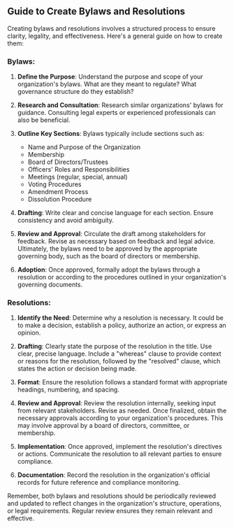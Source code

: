 ## Guide to Create Bylaws and Resolutions

Creating bylaws and resolutions involves a structured process to ensure clarity, legality, and effectiveness. Here's a general guide on how to create them:

### Bylaws:

1.  **Define the Purpose**: Understand the purpose and scope of your organization's bylaws. What are they meant to regulate? What governance structure do they establish?
    
2.  **Research and Consultation**: Research similar organizations' bylaws for guidance. Consulting legal experts or experienced professionals can also be beneficial.
    
3.  **Outline Key Sections**: Bylaws typically include sections such as:
    
    -   Name and Purpose of the Organization
    -   Membership
    -   Board of Directors/Trustees
    -   Officers' Roles and Responsibilities
    -   Meetings (regular, special, annual)
    -   Voting Procedures
    -   Amendment Process
    -   Dissolution Procedure
4.  **Drafting**: Write clear and concise language for each section. Ensure consistency and avoid ambiguity.
    
5.  **Review and Approval**: Circulate the draft among stakeholders for feedback. Revise as necessary based on feedback and legal advice. Ultimately, the bylaws need to be approved by the appropriate governing body, such as the board of directors or membership.
    
6.  **Adoption**: Once approved, formally adopt the bylaws through a resolution or according to the procedures outlined in your organization's governing documents.
    

### Resolutions:

1.  **Identify the Need**: Determine why a resolution is necessary. It could be to make a decision, establish a policy, authorize an action, or express an opinion.
    
2.  **Drafting**: Clearly state the purpose of the resolution in the title. Use clear, precise language. Include a "whereas" clause to provide context or reasons for the resolution, followed by the "resolved" clause, which states the action or decision being made.
    
3.  **Format**: Ensure the resolution follows a standard format with appropriate headings, numbering, and spacing.
    
4.  **Review and Approval**: Review the resolution internally, seeking input from relevant stakeholders. Revise as needed. Once finalized, obtain the necessary approvals according to your organization's procedures. This may involve approval by a board of directors, committee, or membership.
    
5.  **Implementation**: Once approved, implement the resolution's directives or actions. Communicate the resolution to all relevant parties to ensure compliance.
    
6.  **Documentation**: Record the resolution in the organization's official records for future reference and compliance monitoring.
    

Remember, both bylaws and resolutions should be periodically reviewed and updated to reflect changes in the organization's structure, operations, or legal requirements. Regular review ensures they remain relevant and effective.